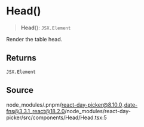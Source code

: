 # Head()

<a id="undefined" name="undefined"></a>

> **Head**(): `JSX.Element`

Render the table head.

## Returns

`JSX.Element`

## Source

node\_modules/.pnpm/react-day-picker@8.10.0\_date-fns@3.3.1\_react@18.2.0/node\_modules/react-day-picker/src/components/Head/Head.tsx:5
